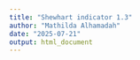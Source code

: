 ```yaml
---
title: "Shewhart indicator 1.3"
author: "Mathilda Alhamadah"
date: "2025-07-21"
output: html_document
---
```

